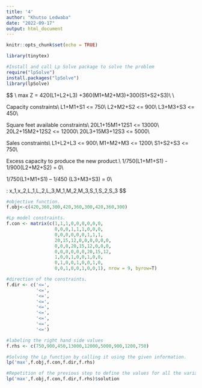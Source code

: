 ---
title: '4'
author: "Khutso Ledwaba"
date: "2022-09-17"
output: html_document
---

```{r setup, include=FALSE}
knitr::opts_chunk$set(echo = TRUE)
```

```{r}
library(tinytex)
```

```{r}
#Install and call Lp Solve package to solve the problem
require("lpSolve")
install.packages("lpSolve")
library(lpSolve)
```


$$
\text{The objective function is to}\\
max\hspace{.3cm} Z = 420(L1+L2+L3) +360(M1+M2+M3)+300(S1+S2+S3)\\
\text{subject to}\\

Capacity\hspace{.1cm} constraints\\
L1+M1+S1 <= 750\\
L2+M2+S2 <= 900\\
L3+M3+S3 <= 450\\

Square\hspace{.1cm}\hspace{.1cm} feet\hspace{.1cm} available\hspace{.1cm} constraints\\
20L1+15M1+12S1 <= 13000\\
20L2+15M2+12S2 <= 12000\\
20L3+15M3+12S3 <= 5000\\

Sales\hspace{.1cm} constraints\\
L1+L2+L3 <= 900\\
M1+M2+M3 <= 1200\\
S1+S2+S3 <= 750\\

Excess\hspace{.1cm} capacity\hspace{.1cm} to\hspace{.1cm} produce\hspace{.1cm} the\hspace{.1cm} new\hspace{.1cm} product.\\
1/750(L1+M1+S1) - 1/900(L2+M2+S2) = 0\\

1/750(L1+M1+S1) – 1/450 (L3+M3+S3) = 0\\

\text{non-negativity of the variables}: x_1,x_2,L_1,L_2,L_3,M_1,M_2,M_3,S_1,S_2,S_3\ge0
$$
```{r}
#objective function.
f.obj<-c(420,360,300,420,360,300,420,360,300)

#Lp model constraints.
f.con <- matrix(c(1,1,1,0,0,0,0,0,0,
                  0,0,0,1,1,1,0,0,0,
                  0,0,0,0,0,0,1,1,1,
                  20,15,12,0,0,0,0,0,0,
                  0,0,0,20,15,12,0,0,0,
                  0,0,0,0,0,0,20,15,12,
                  1,0,0,1,0,0,1,0,0,
                  0,1,0,0,1,0,0,1,0,
                  0,0,1,0,0,1,0,0,1), nrow = 9, byrow=T)

#direction of the constraints.
f.dir <- c('<=',
           '<=',
           '<=',
           '<=',
           '<=',
           '<=',
           '<=',
           '<=',
           '<=')

#labeling the right hand side values
f.rhs <- c(750,900,450,13000,12000,5000,900,1200,750)
```

```{r}
#Solving the Lp function by calling it using the given information.
lp('max',f.obj,f.con,f.dir,f.rhs)

```

```{r}
#Repetition of the previous step to define the values for all the variables.
lp('max',f.obj,f.con,f.dir,f.rhs)$solution
```



